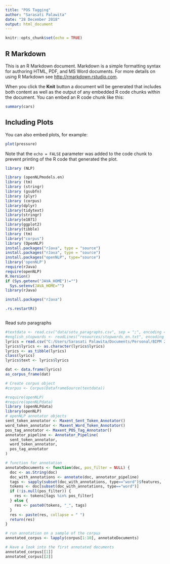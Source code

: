 ```yaml
---
title: "POS Tagging"
author: "Sarasati Palawita"
date: "28 December 2018"
output: html_document
---
```


```r
knitr::opts_chunk$set(echo = TRUE)
```

## R Markdown

This is an R Markdown document. Markdown is a simple formatting syntax for authoring HTML, PDF, and MS Word documents. For more details on using R Markdown see <http://rmarkdown.rstudio.com>.

When you click the **Knit** button a document will be generated that includes both content as well as the output of any embedded R code chunks within the document. You can embed an R code chunk like this:

```r
summary(cars)
```

## Including Plots

You can also embed plots, for example:

```r
plot(pressure)
```

Note that the `echo = FALSE` parameter was added to the code chunk to prevent printing of the R code that generated the plot.
```r
library (NLP)

library (openNLPmodels.en)
library (tm)
library (stringr)
library (gsubfn)
library (plyr)
library (corpus)
library(dplyr)
library(tidytext)
library(stringr)
library(e1071)
library(ggplot2)
library(tibble)
library (tm)
library("corpus")
library (OpenNLP)
install.packages("rJava", type = "source")
install.packages("rJava", type = "source")
install.packages("openNLP", type="source") 
library('openNLP')
require(rJava)
require(openNLP)
R.Version()
if (Sys.getenv("JAVA_HOME")!="")
  Sys.setenv(JAVA_HOME="")
library(rJava)

install.packages("rJava")

.rs.restartR()



```
Read suto paragraphs

```r
#textdata <- read.csv("data/sotu_paragraphs.csv", sep = ";", encoding = "UTF-8")
#english_stopwords <- readLines("resources/stopwords_en.txt", encoding = "UTF-8")
lyrics = read.csv("C:/Users/Sarasati Palawita/Documents/Personal/BIPM 2017/Master Thesis 2018/Data/test.csv")
lyrics$lyrics <- as.character(lyrics$lyrics)
lyrics <- as_tibble(lyrics)
class(lyrics)
lyrics$text <- lyrics$lyrics

dat <- data.frame(lyrics)
as_corpus_frame(dat)

```
```r
# Create corpus object
#corpus <- Corpus(DataframeSource(textdata))

#require(openNLP)
#require(openNLPdata)
library (openNLPdata)
library(openNLP)
# openNLP annotator objects
sent_token_annotator <- Maxent_Sent_Token_Annotator()
word_token_annotator <- Maxent_Word_Token_Annotator()
pos_tag_annotator <- Maxent_POS_Tag_Annotator()
annotator_pipeline <- Annotator_Pipeline(
  sent_token_annotator,
  word_token_annotator,
  pos_tag_annotator
)

# function for annotation
annotateDocuments <- function(doc, pos_filter = NULL) {
  doc <- as.String(doc)
  doc_with_annotations <- annotate(doc, annotator_pipeline)
  tags <- sapply(subset(doc_with_annotations, type=="word")$features, `[[`, "POS")
  tokens <- doc[subset(doc_with_annotations, type=="word")]
  if (!is.null(pos_filter)) {
    res <- tokens[tags %in% pos_filter]
  } else {
    res <- paste0(tokens, "_", tags)
  }
  res <- paste(res, collapse = " ")
  return(res)
}

# run annotation on a sample of the corpus
annotated_corpus <- lapply(corpus[1:10], annotateDocuments)

# Have a look into the first annotated documents
annotated_corpus[[1]]
annotated_corpus[[2]]
```


